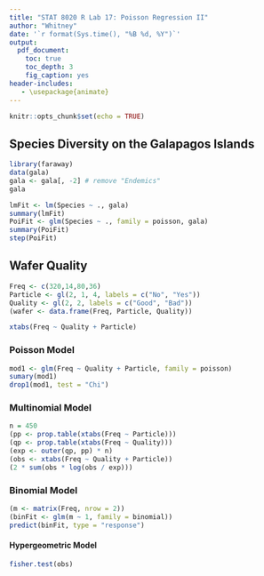```yaml
---
title: "STAT 8020 R Lab 17: Poisson Regression II"
author: "Whitney"
date: '`r format(Sys.time(), "%B %d, %Y")`'
output:
  pdf_document:
    toc: true
    toc_depth: 3
    fig_caption: yes
header-includes:
   - \usepackage{animate}
---
```



```r
knitr::opts_chunk$set(echo = TRUE)
```

## Species Diversity on the Galapagos Islands

```r
library(faraway)
data(gala)
gala <- gala[, -2] # remove "Endemics"
gala

lmFit <- lm(Species ~ ., gala)
summary(lmFit)
PoiFit <- glm(Species ~ ., family = poisson, gala)
summary(PoiFit)
step(PoiFit)
```

## Wafer Quality

```r
Freq <- c(320,14,80,36)
Particle <- gl(2, 1, 4, labels = c("No", "Yes"))
Quality <- gl(2, 2, labels = c("Good", "Bad"))
(wafer <- data.frame(Freq, Particle, Quality))

xtabs(Freq ~ Quality + Particle)
```

### Poisson Model

```r
mod1 <- glm(Freq ~ Quality + Particle, family = poisson)
sumary(mod1)
drop1(mod1, test = "Chi")
```

### Multinomial Model

```r
n = 450
(pp <- prop.table(xtabs(Freq ~ Particle)))
(qp <- prop.table(xtabs(Freq ~ Quality)))
(exp <- outer(qp, pp) * n)
(obs <- xtabs(Freq ~ Quality + Particle))
(2 * sum(obs * log(obs / exp)))
```

### Binomial Model

```r
(m <- matrix(Freq, nrow = 2))
(binFit <- glm(m ~ 1, family = binomial))
predict(binFit, type = "response")
```

#### Hypergeometric Model 
```r
fisher.test(obs)
```


